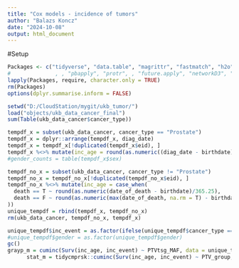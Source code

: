 ```yaml
---
title: "Cox models - incidence of tumors"
author: "Balazs Koncz"
date: "2024-10-08"
output: html_document
---
```


#Setup

```r
Packages <- c("tidyverse", "data.table", "magrittr", "fastmatch", "h2o", "Rfast", "tidycmprsk")
#              , , "pbapply", "protr", , "future.apply", "networkD3", "ggpubr", "RColorBrewer", "Rfast", , "Biostrings", "ComplexHeatmap", "ggrepel")
lapply(Packages, require, character.only = TRUE)
rm(Packages)
options(dplyr.summarise.inform = FALSE)
```



```r
setwd("D:/CloudStation/mygit/ukb_tumor/")
load("objects/ukb_data_cancer_final")
sum(Table(ukb_data_cancer$cancer_type))

tempdf_x = subset(ukb_data_cancer, cancer_type == "Prostate")
tempdf_x = dplyr::arrange(tempdf_x, diag_date)
tempdf_x = tempdf_x[!duplicated(tempdf_x$eid), ]
tempdf_x %<>% mutate(inc_age = round(as.numeric((diag_date - birthdate))/365.25))
#gender_counts = table(tempdf_x$sex)

tempdf_no_x = subset(ukb_data_cancer, cancer_type != "Prostate")
tempdf_no_x = tempdf_no_x[!duplicated(tempdf_no_x$eid), ]
tempdf_no_x %<>% mutate(inc_age = case_when(
  death == T ~ round(as.numeric(date_of_death - birthdate)/365.25),
  death == F ~ round(as.numeric(max(date_of_death, na.rm = T) - birthdate)/365.25),
))
unique_tempdf = rbind(tempdf_x, tempdf_no_x)
rm(ukb_data_cancer, tempdf_no_x, tempdf_x)

unique_tempdf$inc_event = as.factor(ifelse(unique_tempdf$cancer_type == "Prostate", 1, 0))
#unique_tempdf$gender = as.factor(unique_tempdf$gender)
gc()
grayp_m = cuminc(Surv(inc_age, inc_event) ~ PTVtsg_MAF, data = unique_tempdf[unique_tempdf$sex == 1,])$cmprsk$Tests[,"pv"] %>% round(digits = 6)
      stat_m = tidycmprsk::cuminc(Surv(inc_age, inc_event) ~ PTV_group, data = unique_tempdf[unique_tempdf$gender == "male",])$cmprsk$Tests[,"stat"] %>% round(digits = 3)
```

